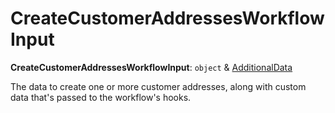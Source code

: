 
# CreateCustomerAddressesWorkflowInput

 **CreateCustomerAddressesWorkflowInput**: `object` & [AdditionalData](../../../types/HttpTypes/types/types.HttpTypes.AdditionalData/page.mdx)

The data to create one or more customer addresses, along with custom data that's passed to the workflow's hooks.
